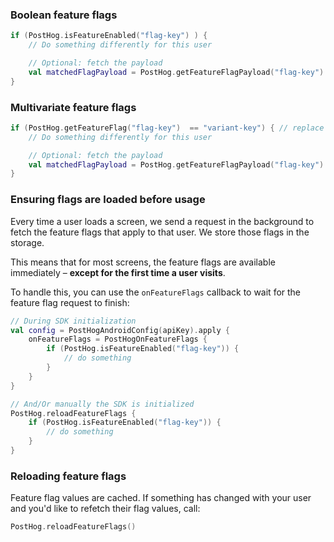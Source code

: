 ### Boolean feature flags

```kotlin
if (PostHog.isFeatureEnabled("flag-key") ) {
    // Do something differently for this user

    // Optional: fetch the payload
    val matchedFlagPayload = PostHog.getFeatureFlagPayload("flag-key")
}
```

### Multivariate feature flags

```kotlin
if (PostHog.getFeatureFlag("flag-key")  == "variant-key") { // replace 'variant-key' with the key of your variant
    // Do something differently for this user

    // Optional: fetch the payload
    val matchedFlagPayload = PostHog.getFeatureFlagPayload("flag-key")
}
```

### Ensuring flags are loaded before usage

Every time a user loads a screen, we send a request in the background to fetch the feature flags that apply to that user. We store those flags in the storage.

This means that for most screens, the feature flags are available immediately – **except for the first time a user visits**.

To handle this, you can use the `onFeatureFlags` callback to wait for the feature flag request to finish:

```kotlin
// During SDK initialization
val config = PostHogAndroidConfig(apiKey).apply {
    onFeatureFlags = PostHogOnFeatureFlags {
        if (PostHog.isFeatureEnabled("flag-key")) {
            // do something
        }
    }
}

// And/Or manually the SDK is initialized
PostHog.reloadFeatureFlags {
    if (PostHog.isFeatureEnabled("flag-key")) {
        // do something
    }
}
```

### Reloading feature flags

Feature flag values are cached. If something has changed with your user and you'd like to refetch their flag values, call:

```kotlin
PostHog.reloadFeatureFlags()
```
